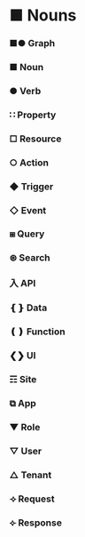 # ■ Nouns

### ■● Graph
### ■ Noun
### ● Verb
### ∷ Property
### □ Resource
### ○ Action
### ◆ Trigger
### ◇ Event
### ⧆ Query
### ⊛ Search
### 入 API
### ❴❵ Data
### ❪❫ Function
### ❮❯ UI
### ☶ Site
### ⧉ App
### ▼ Role
### ▽ User
### △ Tenant
### ⟢ Request
### ⟣ Response